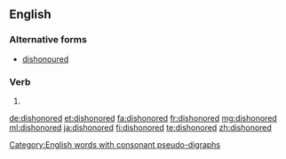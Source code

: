 ==English==

===Alternative forms===
* [[dishonoured]]

===Verb===
{{head|en}}

# {{en-past of|dishonor}}

[[Category:English words with consonant pseudo-digraphs]]

[[de:dishonored]]
[[et:dishonored]]
[[fa:dishonored]]
[[fr:dishonored]]
[[mg:dishonored]]
[[ml:dishonored]]
[[ja:dishonored]]
[[fi:dishonored]]
[[te:dishonored]]
[[zh:dishonored]]